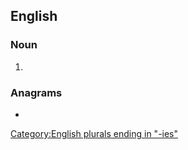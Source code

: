 ==English==

===Noun===
{{head|en|noun plural form}}

# {{plural of|laundry|lang=en}}

===Anagrams===
* {{anagrams|en|Lindauers|lesinurad|under sail}}

[[Category:English plurals ending in "-ies"]]